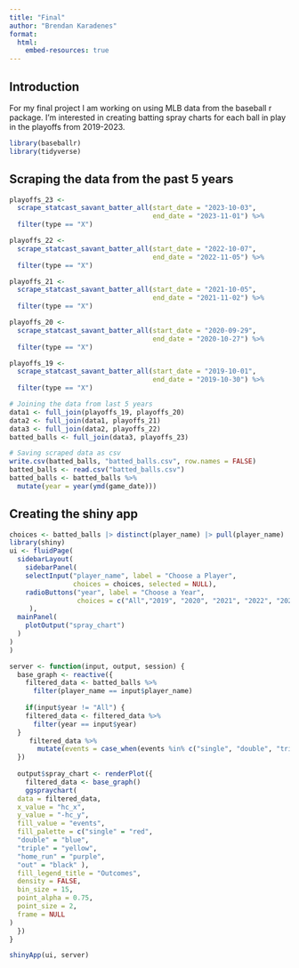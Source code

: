 ```yaml
---
title: "Final"
author: "Brendan Karadenes"
format:
  html:
    embed-resources: true
---
```

## Introduction

For my final project I am working on using MLB data from the baseball r package. I'm interested in creating batting spray charts for each ball in play in the playoffs from 2019-2023.


```r
library(baseballr)
library(tidyverse)
```

## Scraping the data from the past 5 years
```r
playoffs_23 <- 
  scrape_statcast_savant_batter_all(start_date = "2023-10-03",
                                    end_date = "2023-11-01") %>%
  filter(type == "X")
```

```r
playoffs_22 <- 
  scrape_statcast_savant_batter_all(start_date = "2022-10-07",
                                    end_date = "2022-11-05") %>%
  filter(type == "X")
```

```r
playoffs_21 <- 
  scrape_statcast_savant_batter_all(start_date = "2021-10-05",
                                    end_date = "2021-11-02") %>%
  filter(type == "X")
```


```r
playoffs_20 <- 
  scrape_statcast_savant_batter_all(start_date = "2020-09-29",
                                    end_date = "2020-10-27") %>%
  filter(type == "X")
```

```r
playoffs_19 <- 
  scrape_statcast_savant_batter_all(start_date = "2019-10-01",
                                    end_date = "2019-10-30") %>%
  filter(type == "X")
```

```r
# Joining the data from last 5 years
data1 <- full_join(playoffs_19, playoffs_20)
data2 <- full_join(data1, playoffs_21)
data3 <- full_join(data2, playoffs_22)
batted_balls <- full_join(data3, playoffs_23)
```

```r
# Saving scraped data as csv 
write.csv(batted_balls, "batted_balls.csv", row.names = FALSE)
batted_balls <- read.csv("batted_balls.csv")
batted_balls <- batted_balls %>%
  mutate(year = year(ymd(game_date)))
```

## Creating the shiny app
```r
choices <- batted_balls |> distinct(player_name) |> pull(player_name)
library(shiny)
ui <- fluidPage(
  sidebarLayout(
    sidebarPanel(
    selectInput("player_name", label = "Choose a Player",
                choices = choices, selected = NULL),
    radioButtons("year", label = "Choose a Year",
                 choices = c("All","2019", "2020", "2021", "2022", "2023"), selected = "All")
     ),
  mainPanel(
    plotOutput("spray_chart")
  )
)
)

server <- function(input, output, session) {
  base_graph <- reactive({
    filtered_data <- batted_balls %>%
      filter(player_name == input$player_name) 
    
    if(input$year != "All") {
    filtered_data <- filtered_data %>%
      filter(year == input$year)
  }
     filtered_data %>%
       mutate(events = case_when(events %in% c("single", "double", "triple", "home_run") ~ events, TRUE ~ "out")) 
  })
  
  output$spray_chart <- renderPlot({
    filtered_data <- base_graph()
    ggspraychart(
  data = filtered_data,
  x_value = "hc_x",
  y_value = "-hc_y",
  fill_value = "events",
  fill_palette = c("single" = "red",    
  "double" = "blue",   
  "triple" = "yellow",  
  "home_run" = "purple",   
  "out" = "black" ),
  fill_legend_title = "Outcomes",
  density = FALSE,
  bin_size = 15,
  point_alpha = 0.75,
  point_size = 2,
  frame = NULL
)
  })
}

shinyApp(ui, server)
```


